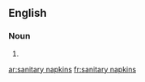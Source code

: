 
==English==

===Noun===
{{head|en|plural}}

# {{plural of|sanitary napkin|lang=en}}

[[ar:sanitary napkins]]
[[fr:sanitary napkins]]